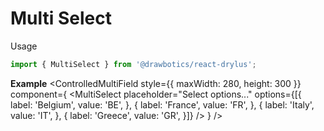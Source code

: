 


# Multi Select
Usage
```jsx
import { MultiSelect } from '@drawbotics/react-drylus';
```

__Example__
<Playground component={MultiSelect}>
  <ControlledMultiField style={{ maxWidth: 280, height: 300 }} component={
    <MultiSelect
      placeholder="Select options..."
      options={[{
        label: 'Belgium',
        value: 'BE',
      }, {
        label: 'France',
        value: 'FR',
      }, {
        label: 'Italy',
        value: 'IT',
      }, {
        label: 'Greece',
        value: 'GR',
      }]} />
  } />
</Playground>